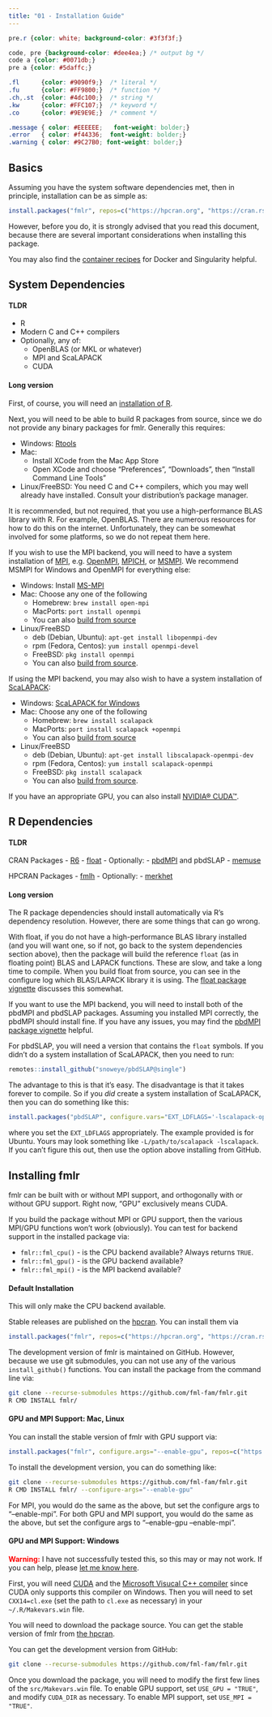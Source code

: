 ```yaml
---
title: "01 - Installation Guide"
---
```


```css
pre.r {color: white; background-color: #3f3f3f;}

code, pre {background-color: #dee4ea;} /* output bg */
code a {color: #0071db;}
pre a {color: #5daffc;}

.fl      {color: #9090f9;}  /* literal */
.fu      {color: #FF9800;}  /* function */
.ch,.st  {color: #4dc100;}  /* string */
.kw      {color: #FFC107;}  /* keyword */
.co      {color: #9E9E9E;}  /* comment */

.message { color: #EEEEEE;   font-weight: bolder;}
.error   { color: #f44336;  font-weight: bolder;}
.warning { color: #9C27B0; font-weight: bolder;}
```

## Basics

Assuming you have the system software dependencies met, then in principle, installation can be as simple as:

```r
install.packages("fmlr", repos=c("https://hpcran.org", "https://cran.rstudio.com"))
```

However, before you do, it is strongly advised that you read this document, because there are several important considerations when installing this package.

You may also find the [container recipes](https://github.com/fml-fam/fmlr/tree/master/containers) for Docker and Singularity helpful.



## System Dependencies

#### TLDR

* R
* Modern C and C++ compilers
* Optionally, any of:
    - OpenBLAS (or MKL or whatever)
    - MPI and ScaLAPACK
    - CUDA

#### Long version

First, of course, you will need an [installation of R](https://cran.r-project.org/).

Next, you will need to be able to build R packages from source, since we do not provide any binary packages for fmlr. Generally this requires: 

* Windows: [Rtools](http://cran.r-project.org/bin/windows/Rtools/)
* Mac:
    - Install XCode from the Mac App Store
    - Open XCode and choose "Preferences", "Downloads", then "Install Command Line Tools"
* Linux/FreeBSD: You need C and C++ compilers, which you may well already have installed. Consult your distribution's package manager.

It is recommended, but not required, that you use a high-performance BLAS library with R. For example, OpenBLAS. There are numerous resources for how to do this on the internet. Unfortunately, they can be somewhat involved for some platforms, so we do not repeat them here.

If you wish to use the MPI backend, you will need to have a system installation of [MPI](https://en.wikipedia.org/wiki/Message_Passing_Interface), e.g. [OpenMPI](https://www.open-mpi.org/), [MPICH](https://www.mpich.org/), or [MSMPI](https://docs.microsoft.com/en-us/message-passing-interface/microsoft-mpi). We recommend MSMPI for Windows and OpenMPI for everything else:

* Windows: Install [MS-MPI](https://msdn.microsoft.com/en-us/library/bb524831(v=vs.85).aspx)
* Mac: Choose any one of the following
    - Homebrew: `brew install open-mpi`
    - MacPorts: `port install openmpi`
    - You can also [build from source](https://www.open-mpi.org/software/ompi/v2.1/)
* Linux/FreeBSD
    - deb (Debian, Ubuntu): `apt-get install libopenmpi-dev`
    - rpm (Fedora, Centos): `yum install openmpi-devel`
    - FreeBSD: `pkg install openmpi`
    - You can also [build from source](https://www.open-mpi.org/software/ompi/v2.1/).

If using the MPI backend, you may also wish to have a system installation of [ScaLAPACK](https://netlib.sandia.gov/scalapack/):

* Windows: [ScaLAPACK for Windows](http://icl.cs.utk.edu/lapack-for-windows/scalapack/index.html)
* Mac: Choose any one of the following
    - Homebrew: `brew install scalapack`
    - MacPorts: `port install scalapack +openmpi`
    - You can also [build from source](https://netlib.sandia.gov/scalapack/#_software)
* Linux/FreeBSD
    - deb (Debian, Ubuntu): `apt-get install libscalapack-openmpi-dev`
    - rpm (Fedora, Centos): `yum install scalapack-openmpi`
    - FreeBSD: `pkg install scalapack`
    - You can also [build from source](https://netlib.sandia.gov/scalapack/#_software).

If you have an appropriate GPU, you can also install [NVIDIA® CUDA™](https://developer.nvidia.com/cuda-downloads).



## R Dependencies

#### TLDR

CRAN Packages
  - [R6](https://cran.r-project.org/web/packages/R6/index.html)
  - [float](https://cran.r-project.org/web/packages/float/index.html)
  - Optionally:
      - [pbdMPI](https://cran.r-project.org/web/packages/pbdMPI/index.html) and pbdSLAP
      - [memuse](https://cran.r-project.org/web/packages/memuse/index.html)

HPCRAN Packages
  - [fmlh](https://hpcran.org/packages/fmlh/index.html)
  - Optionally:
      - [merkhet](https://hpcran.org/packages/merkhet/index.html)

#### Long version

The R package dependencies should install automatically via R's dependency resolution. However, there are some things that can go wrong.

With float, if you do not have a high-performance BLAS library installed (and you will want one, so if not, go back to the system dependencies section above), then the package will build the reference `float` (as in floating point) BLAS and LAPACK functions. These are slow, and take a long time to compile. When you build float from source, you can see in the configure log which BLAS/LAPACK library it is using. The [float package vignette](https://cran.r-project.org/web/packages/float/vignettes/float.pdf) discusses this somewhat.

If you want to use the MPI backend, you will need to install both of the pbdMPI and pbdSLAP packages. Assuming you installed MPI correctly, the pbdMPI should install fine. If you have any issues, you may find the [pbdMPI package vignette](https://cran.r-project.org/web/packages/pbdMPI/vignettes/pbdMPI-guide.pdf) helpful.

For pbdSLAP, you will need a version that contains the `float` symbols. If you didn't do a system installation of ScaLAPACK, then you need to run:

```r
remotes::install_github("snoweye/pbdSLAP@single")
```

The advantage to this is that it's easy. The disadvantage is that it takes forever to compile. So if you *did* create a system installation of ScaLAPACK, then you can do something like this:

```r
install.packages("pbdSLAP", configure.vars="EXT_LDFLAGS='-lscalapack-openmpi'")
```

where you set the `EXT_LDFLAGS` appropriately. The example provided is for Ubuntu. Yours may look something like `-L/path/to/scalapack -lscalapack`. If you can't figure this out, then use the option above installing from GitHub.



## Installing fmlr

fmlr can be built with or without MPI support, and orthogonally with or without GPU support. Right now, "GPU" exclusively means CUDA.

If you build the package without MPI or GPU support, then the various MPI/GPU functions won't work (obviously). You can test for backend support in the installed package via:

* `fmlr::fml_cpu()` - is the CPU backend available? Always returns `TRUE`.
* `fmlr::fml_gpu()` - is the GPU backend available?
* `fmlr::fml_mpi()` - is the MPI backend available?

#### Default Installation

This will only make the CPU backend available.

Stable releases are published on the [hpcran](https://hpcran.org). You can install them via

```r
install.packages("fmlr", repos=c("https://hpcran.org", "https://cran.rstudio.com"))
```

The development version of fmlr is maintained on GitHub. However, because we use git submodules, you can not use any of the various `install_github()` functions. You can install the package from the command line via:

```bash
git clone --recurse-submodules https://github.com/fml-fam/fmlr.git
R CMD INSTALL fmlr/
```

#### GPU and MPI Support: Mac, Linux

You can install the stable version of fmlr with GPU support via:

```r
install.packages("fmlr", configure.args="--enable-gpu", repos=c("https://hpcran.org", "https://cran.rstudio.com"))
```

To install the development version, you can do something like:

```bash
git clone --recurse-submodules https://github.com/fml-fam/fmlr.git
R CMD INSTALL fmlr/ --configure-args="--enable-gpu"
```

For MPI, you would do the same as the above, but set the configure args to "--enable-mpi". For both GPU and MPI support, you would do the same as the above, but set the configure args to "--enable-gpu --enable-mpi".

#### GPU and MPI Support: Windows

<font color="red"><b>Warning:</b></font> I have not successfully tested this, so this may or may not work. If you can help, please [let me know here](https://github.com/fml-fam/fmlr/issues/2).

First, you will need [CUDA](https://developer.nvidia.com/cuda-downloads) and the [Microsoft Visucal C++ compiler](https://support.microsoft.com/en-us/help/2977003/the-latest-supported-visual-c-downloads) since CUDA only supports this compiler on Windows. Then you will need to set `CXX14=cl.exe` (set the path to `cl.exe` as necessary) in your `~/.R/Makevars.win` file.

You will need to download the package source. You can get the stable version of fmlr from [the hpcran](https://hpcran.org/packages/fmlr/index.html).

You can get the development version from GitHub:

```bash
git clone --recurse-submodules https://github.com/fml-fam/fmlr.git
```

Once you download the package, you will need to modify the first few lines of the `src/Makevars.win` file. To enable GPU support, set `USE_GPU = "TRUE"`, and modify `CUDA_DIR` as necessary. To enable MPI support, set `USE_MPI = "TRUE"`.
